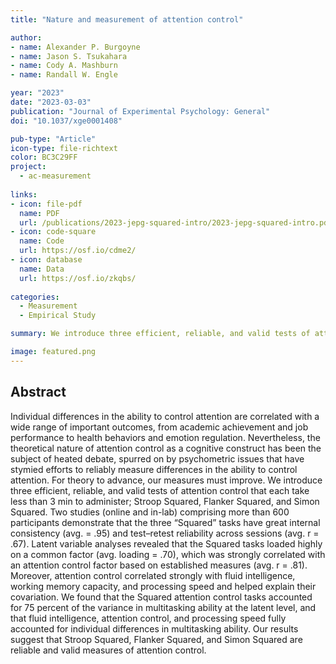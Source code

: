 ```yaml
---
title: "Nature and measurement of attention control"

author:
- name: Alexander P. Burgoyne
- name: Jason S. Tsukahara
- name: Cody A. Mashburn
- name: Randall W. Engle

year: "2023"
date: "2023-03-03"
publication: "Journal of Experimental Psychology: General"
doi: "10.1037/xge0001408"

pub-type: "Article"
icon-type: file-richtext
color: BC3C29FF
project:
  - ac-measurement
  
links:
- icon: file-pdf
  name: PDF
  url: /publications/2023-jepg-squared-intro/2023-jepg-squared-intro.pdf
- icon: code-square
  name: Code
  url: https://osf.io/cdme2/
- icon: database
  name: Data
  url: https://osf.io/zkqbs/
  
categories:
  - Measurement
  - Empirical Study

summary: We introduce three efficient, reliable, and valid tests of attention control that each take less than three minutes to administer; Stroop Squared, Flanker Squared, and Simon Squared. Our results suggest that Stroop Squared, Flanker Squared, and Simon Squared are reliable and valid indicators of attention control.

image: featured.png
---
```


## Abstract

Individual differences in the ability to control attention are correlated with a wide range of important outcomes, from academic achievement and job performance to health behaviors and emotion regulation. Nevertheless, the theoretical nature of attention control as a cognitive construct has been the subject of heated debate, spurred on by psychometric issues that have stymied efforts to reliably measure differences in the ability to control attention. For theory to advance, our measures must improve. We introduce three efficient, reliable, and valid tests of attention control that each take less than 3 min to administer; Stroop Squared, Flanker Squared, and Simon Squared. Two studies (online and in-lab) comprising more than 600 participants demonstrate that the three “Squared” tasks have great internal consistency (avg. = .95) and test–retest reliability across sessions (avg. r = .67). Latent variable analyses revealed that the Squared tasks loaded highly on a common factor (avg. loading = .70), which was strongly correlated with an attention control factor based on established measures (avg. r = .81). Moreover, attention control correlated strongly with fluid intelligence, working memory capacity, and processing speed and helped explain their covariation. We found that the Squared attention control tasks accounted for 75 percent of the variance in multitasking ability at the latent level, and that fluid intelligence, attention control, and processing speed fully accounted for individual differences in multitasking ability. Our results suggest that Stroop Squared, Flanker Squared, and Simon Squared are reliable and valid measures of attention control.

